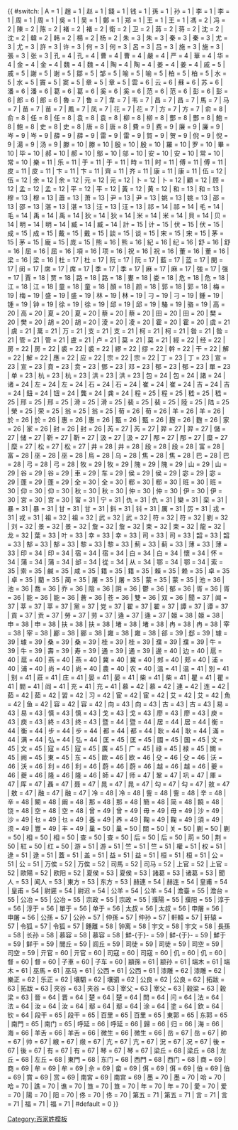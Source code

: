 <noinclude>{{pp-template|small=yes}}</noinclude><includeonly>{{ #switch: {{{1}}}
| A = 1
| 趙 = 1
| 赵 = 1
| 錢 = 1
| 钱 = 1
| 孫 = 1
| 孙 = 1
| 李 = 1
| 李 = 1
| 周 = 1
| 周 = 1
| 吳 = 1
| 吴 = 1
| 鄭 = 1
| 郑 = 1
| 王 = 1
| 王 = 1
| 馮 = 2
| 冯 = 2
| 陳 = 2
| 陈 = 2
| 褚 = 2
| 褚 = 2
| 衛 = 2
| 卫 = 2
| 蔣 = 2
| 蒋 = 2
| 沈 = 2
| 沈 = 2
| 韓 = 2
| 韩 = 2
| 楊 = 2
| 杨 = 2
| 朱 = 3
| 朱 = 3
| 秦 = 3
| 秦 = 3
| 尤 = 3
| 尤 = 3
| 許 = 3
| 许 = 3
| 何 = 3
| 何 = 3
| 呂 = 3
| 吕 = 3
| 施 = 3
| 施 = 3
| 張 = 3
| 张 = 3
| 孔 = 4
| 孔 = 4
| 曹 = 4
| 曹 = 4
| 嚴 = 4
| 严 = 4
| 華 = 4
| 华 = 4
| 金 = 4
| 金 = 4
| 魏 = 4
| 魏 = 4
| 陶 = 4
| 陶 = 4
| 姜 = 4
| 姜 = 4
| 戚 = 5
| 戚 = 5
| 謝 = 5
| 谢 = 5
| 鄒 = 5
| 邹 = 5
| 喻 = 5
| 喻 = 5
| 柏 = 5
| 柏 = 5
| 水 = 5
| 水 = 5
| 竇 = 5
| 窦 = 5
| 章 = 5
| 章 = 5
| 雲 = 6
| 云 = 6
| 蘇 = 6
| 苏 = 6
| 潘 = 6
| 潘 = 6
| 葛 = 6
| 葛 = 6
| 奚 = 6
| 奚 = 6
| 范 = 6
| 范 = 6
| 彭 = 6
| 彭 = 6
| 郎 = 6
| 郎 = 6
| 魯 = 7
| 鲁 = 7
| 韋 = 7
| 韦 = 7
| 昌 = 7
| 昌 = 7
| 馬 = 7
| 马 = 7
| 苗 = 7
| 苗 = 7
| 鳳 = 7
| 凤 = 7
| 花 = 7
| 花 = 7
| 方 = 7
| 方 = 7
| 俞 = 8
| 俞 = 8
| 任 = 8
| 任 = 8
| 袁 = 8
| 袁 = 8
| 柳 = 8
| 柳 = 8
| 酆 = 8
| 酆 = 8
| 鮑 = 8
| 鲍 = 8
| 史 = 8
| 史 = 8
| 唐 = 8
| 唐 = 8
| 費 = 9
| 费 = 9
| 廉 = 9
| 廉 = 9
| 岑 = 9
| 岑 = 9
| 薛 = 9
| 薛 = 9
| 雷 = 9
| 雷 = 9
| 賀 = 9
| 贺 = 9
| 倪 = 9
| 倪 = 9
| 湯 = 9
| 汤 = 9
| 滕 = 10
| 滕 = 10
| 殷 = 10
| 殷 = 10
| 羅 = 10
| 罗 = 10
| 畢 = 10
| 毕 = 10
| 郝 = 10
| 郝 = 10
| 鄔 = 10
| 邬 = 10
| 安 = 10
| 安 = 10
| 常 = 10
| 常 = 10
| 樂 = 11
| 乐 = 11
| 于 = 11
| 于 = 11
| 時 = 11
| 时 = 11
| 傅 = 11
| 傅 = 11
| 皮 = 11
| 皮 = 11
| 卞 = 11
| 卞 = 11
| 齊 = 11
| 齐 = 11
| 康 = 11
| 康 = 11
| 伍 = 12
| 伍 = 12
| 余 = 12
| 余 = 12
| 元 = 12
| 元 = 12
| 卜 = 12
| 卜 = 12
| 顧 = 12
| 顾 = 12
| 孟 = 12
| 孟 = 12
| 平 = 12
| 平 = 12
| 黃 = 12
| 黄 = 12
| 和 = 13
| 和 = 13
| 穆 = 13
| 穆 = 13
| 蕭 = 13
| 萧 = 13
| 尹 = 13
| 尹 = 13
| 姚 = 13
| 姚 = 13
| 邵 = 13
| 邵 = 13
| 湛 = 13
| 湛 = 13
| 汪 = 13
| 汪 = 13
| 祁 = 14
| 祁 = 14
| 毛 = 14
| 毛 = 14
| 禹 = 14
| 禹 = 14
| 狄 = 14
| 狄 = 14
| 米 = 14
| 米 = 14
| 貝 = 14
| 贝 = 14
| 明 = 14
| 明 = 14
| 臧 = 14
| 臧 = 14
| 計 = 15
| 计 = 15
| 伏 = 15
| 伏 = 15
| 成 = 15
| 成 = 15
| 戴 = 15
| 戴 = 15
| 談 = 15
| 谈 = 15
| 宋 = 15
| 宋 = 15
| 茅 = 15
| 茅 = 15
| 龐 = 15
| 庞 = 15
| 熊 = 16
| 熊 = 16
| 紀 = 16
| 纪 = 16
| 舒 = 16
| 舒 = 16
| 屈 = 16
| 屈 = 16
| 項 = 16
| 项 = 16
| 祝 = 16
| 祝 = 16
| 董 = 16
| 董 = 16
| 梁 = 16
| 梁 = 16
| 杜 = 17
| 杜 = 17
| 阮 = 17
| 阮 = 17
| 藍 = 17
| 蓝 = 17
| 閔 = 17
| 闵 = 17
| 席 = 17
| 席 = 17
| 季 = 17
| 季 = 17
| 麻 = 17
| 麻 = 17
| 強 = 17
| 强 = 17
| 賈 = 18
| 贾 = 18
| 路 = 18
| 路 = 18
| 婁 = 18
| 娄 = 18
| 危 = 18
| 危 = 18
| 江 = 18
| 江 = 18
| 童 = 18
| 童 = 18
| 顏 = 18
| 颜 = 18
| 郭 = 18
| 郭 = 18
| 梅 = 19
| 梅 = 19
| 盛 = 19
| 盛 = 19
| 林 = 19
| 林 = 19
| 刁 = 19
| 刁 = 19
| 鍾 = 19
| 锺 = 19
| 钟 = 19
| 徐 = 19
| 徐 = 19
| 邱 = 19
| 邱 = 19
| 駱 = 19
| 骆 = 19
| 高 = 20
| 高 = 20
| 夏 = 20
| 夏 = 20
| 蔡 = 20
| 蔡 = 20
| 田 = 20
| 田 = 20
| 樊 = 20
| 樊 = 20
| 胡 = 20
| 胡 = 20
| 淩 = 20
| 凌 = 20
| 霍 = 20
| 霍 = 20
| 虞 = 21
| 虞 = 21
| 萬 = 21
| 万 = 21
| 支 = 21
| 支 = 21
| 柯 = 21
| 柯 = 21
| 昝 = 21
| 昝 = 21
| 管 = 21
| 管 = 21
| 盧 = 21
| 卢 = 21
| 莫 = 21
| 莫 = 21
| 經 = 22
| 经 = 22
| 房 = 22
| 房 = 22
| 裘 = 22
| 裘 = 22
| 繆 = 22
| 缪 = 22
| 幹 = 22
| 干 = 22
| 解 = 22
| 解 = 22
| 應 = 22
| 应 = 22
| 宗 = 22
| 宗 = 22
| 丁 = 23
| 丁 = 23
| 宣 = 23
| 宣 = 23
| 賁 = 23
| 贲 = 23
| 鄧 = 23
| 邓 = 23
| 郁 = 23
| 郁 = 23
| 單 = 23
| 单 = 23
| 杭 = 23
| 杭 = 23
| 洪 = 23
| 洪 = 23
| 包 = 24
| 包 = 24
| 諸 = 24
| 诸 = 24
| 左 = 24
| 左 = 24
| 石 = 24
| 石 = 24
| 崔 = 24
| 崔 = 24
| 吉 = 24
| 吉 = 24
| 鈕 = 24
| 钮 = 24
| 龔 = 24
| 龚 = 24
| 程 = 25
| 程 = 25
| 嵇 = 25
| 嵇 = 25
| 邢 = 25
| 邢 = 25
| 滑 = 25
| 滑 = 25
| 裴 = 25
| 裴 = 25
| 陸 = 25
| 陆 = 25
| 榮 = 25
| 荣 = 25
| 翁 = 25
| 翁 = 25
| 荀 = 26
| 荀 = 26
| 羊 = 26
| 羊 = 26
| 於 = 26
| 於 = 26
| 惠 = 26
| 惠 = 26
| 甄 = 26
| 甄 = 26
| 麹 = 26
| 麴 = 26
| 家 = 26
| 家 = 26
| 封 = 26
| 封 = 26
| 芮 = 27
| 芮 = 27
| 羿 = 27
| 羿 = 27
| 儲 = 27
| 储 = 27
| 靳 = 27
| 靳 = 27
| 汲 = 27
| 汲 = 27
| 邴 = 27
| 邴 = 27
| 糜 = 27
| 糜 = 27
| 松 = 27
| 松 = 27
| 井 = 28
| 井 = 28
| 段 = 28
| 段 = 28
| 富 = 28
| 富 = 28
| 巫 = 28
| 巫 = 28
| 烏 = 28
| 乌 = 28
| 焦 = 28
| 焦 = 28
| 巴 = 28
| 巴 = 28
| 弓 = 28
| 弓 = 28
| 牧 = 29
| 牧 = 29
| 隗 = 29
| 隗 = 29
| 山 = 29
| 山 = 29
| 谷 = 29
| 谷 = 29
| 車 = 29
| 车 = 29
| 侯 = 29
| 侯 = 29
| 宓 = 29
| 宓 = 29
| 蓬 = 29
| 蓬 = 29
| 全 = 30
| 全 = 30
| 郗 = 30
| 郗 = 30
| 班 = 30
| 班 = 30
| 仰 = 30
| 仰 = 30
| 秋 = 30
| 秋 = 30
| 仲 = 30
| 仲 = 30
| 伊 = 30
| 伊 = 30
| 宮 = 30
| 宫 = 30
| 甯 = 31
| 宁 = 31
| 仇 = 31
| 仇 = 31
| 欒 = 31
| 栾 = 31
| 暴 = 31
| 暴 = 31
| 甘 = 31
| 甘 = 31
| 鈄 = 31
| 钭 = 31
| 厲 = 31
| 厉 = 31
| 戎 = 31
| 戎 = 31
| 祖 = 32
| 祖 = 32
| 武 = 32
| 武 = 32
| 符 = 32
| 符 = 32
| 劉 = 32
| 刘 = 32
| 景 = 32
| 景 = 32
| 詹 = 32
| 詹 = 32
| 束 = 32
| 束 = 32
| 龍 = 32
| 龙 = 32
| 葉 = 33
| 叶 = 33
| 幸 = 33
| 幸 = 33
| 司 = 33
| 司 = 33
| 韶 = 33
| 韶 = 33
| 郜 = 33
| 郜 = 33
| 黎 = 33
| 黎 = 33
| 薊 = 33
| 蓟 = 33
| 薄 = 33
| 薄 = 33
| 印 = 34
| 印 = 34
| 宿 = 34
| 宿 = 34
| 白 = 34
| 白 = 34
| 懷 = 34
| 怀 = 34
| 蒲 = 34
| 蒲 = 34
| 邰 = 34
| 從 = 34
| 从 = 34
| 鄂 = 34
| 鄂 = 34
| 索 = 35
| 索 = 35
| 鹹 = 35
| 咸 = 35
| 籍 = 35
| 籍 = 35
| 賴 = 35
| 赖 = 35
| 卓 = 35
| 卓 = 35
| 藺 = 35
| 蔺 = 35
| 屠 = 35
| 屠 = 35
| 蒙 = 35
| 蒙 = 35
| 池 = 36
| 池 = 36
| 喬 = 36
| 乔 = 36
| 陰 = 36
| 阴 = 36
| 鬱 = 36
| 郁 = 36
| 胥 = 36
| 胥 = 36
| 能 = 36
| 能 = 36
| 蒼 = 36
| 苍 = 36
| 雙 = 36
| 双 = 36
| 聞 = 37
| 闻 = 37
| 莘 = 37
| 莘 = 37
| 黨 = 37
| 党 = 37
| 翟 = 37
| 翟 = 37
| 譚 = 37
| 谭 = 37
| 貢 = 37
| 贡 = 37
| 勞 = 37
| 劳 = 37
| 逄 = 37
| 逄 = 37
| 姬 = 38
| 姬 = 38
| 申 = 38
| 申 = 38
| 扶 = 38
| 扶 = 38
| 堵 = 38
| 堵 = 38
| 冉 = 38
| 冉 = 38
| 宰 = 38
| 宰 = 38
| 酈 = 38
| 郦 = 38
| 雍 = 38
| 雍 = 38
| 郤 = 39
| 郄 = 39
| 璩 = 39
| 璩 = 39
| 桑 = 39
| 桑 = 39
| 桂 = 39
| 桂 = 39
| 濮 = 39
| 濮 = 39
| 牛 = 39
| 牛 = 39
| 壽 = 39
| 寿 = 39
| 通 = 39
| 通 = 39
| 邊 = 40
| 边 = 40
| 扈 = 40
| 扈 = 40
| 燕 = 40
| 燕 = 40
| 冀 = 40
| 冀 = 40
| 郟 = 40
| 郏 = 40
| 浦 = 40
| 浦 = 40
| 尚 = 40
| 尚 = 40
| 農 = 40
| 农 = 40
| 溫 = 41
| 温 = 41
| 別 = 41
| 别 = 41
| 莊 = 41
| 庄 = 41
| 晏 = 41
| 晏 = 41
| 柴 = 41
| 柴 = 41
| 瞿 = 41
| 瞿 = 41
| 閻 = 41
| 阎 = 41
| 充 = 41
| 充 = 41
| 慕 = 42
| 慕 = 42
| 連 = 42
| 连 = 42
| 茹 = 42
| 茹 = 42
| 習 = 42
| 习 = 42
| 宦 = 42
| 宦 = 42
| 艾 = 42
| 艾 = 42
| 魚 = 42
| 鱼 = 42
| 容 = 42
| 容 = 42
| 向 = 43
| 向 = 43
| 古 = 43
| 古 = 43
| 易 = 43
| 易 = 43
| 慎 = 43
| 慎 = 43
| 戈 = 43
| 戈 = 43
| 廖 = 43
| 廖 = 43
| 庾 = 43
| 庾 = 43
| 終 = 43
| 终 = 43
| 暨 = 44
| 暨 = 44
| 居 = 44
| 居 = 44
| 衡 = 44
| 衡 = 44
| 步 = 44
| 步 = 44
| 都 = 44
| 都 = 44
| 耿 = 44
| 耿 = 44
| 滿 = 44
| 满 = 44
| 弘 = 44
| 弘 = 44
| 匡 = 45
| 匡 = 45
| 國 = 45
| 国 = 45
| 文 = 45
| 文 = 45
| 寇 = 45
| 寇 = 45
| 廣 = 45
| 广 = 45
| 祿 = 45
| 禄 = 45
| 闕 = 45
| 阙 = 45
| 東 = 45
| 东 = 45
| 歐 = 46
| 欧 = 46
| 殳 = 46
| 殳 = 46
| 沃 = 46
| 沃 = 46
| 利 = 46
| 利 = 46
| 蔚 = 46
| 蔚 = 46
| 越 = 46
| 越 = 46
| 夔 = 46
| 夔 = 46
| 隆 = 46
| 隆 = 46
| 師 = 47
| 师 = 47
| 鞏 = 47
| 巩 = 47
| 厙 = 47
| 厍 = 47
| 聶 = 47
| 聂 = 47
| 晁 = 47
| 晁 = 47
| 勾 = 47
| 勾 = 47
| 敖 = 47
| 敖 = 47
| 融 = 47
| 融 = 47
| 冷 = 48
| 冷 = 48
| 訾 = 48
| 訾 = 48
| 辛 = 48
| 辛 = 48
| 闞 = 48
| 阚 = 48
| 那 = 48
| 那 = 48
| 簡 = 48
| 简 = 48
| 饒 = 48
| 饶 = 48
| 空 = 48
| 空 = 48
| 曾 = 49
| 曾 = 49
| 毋 = 49
| 毋 = 49
| 沙 = 49
| 沙 = 49
| 乜 = 49
| 乜 = 49
| 養 = 49
| 养 = 49
| 鞠 = 49
| 鞠 = 49
| 須 = 49
| 须 = 49
| 豐 = 49
| 丰 = 49
| 巢 = 50
| 巢 = 50
| 關 = 50
| 关 = 50
| 蒯 = 50
| 蒯 = 50
| 相 = 50
| 相 = 50
| 查 = 50
| 查 = 50
| 后 = 50
| 后 = 50
| 荊 = 50
| 荆 = 50
| 紅 = 50
| 红 = 50
| 游 = 51
| 游 = 51
| 竺 = 51
| 竺 = 51
| 權 = 51
| 权 = 51
| 逯 = 51
| 逯 = 51
| 蓋 = 51
| 盖 = 51
| 益 = 51
| 益 = 51
| 桓 = 51
| 桓 = 51
| 公 = 51
| 公 = 51
| 万俟 = 52
| 万俟 = 52
| 司馬 = 52
| 司马 = 52
| 上官 = 52
| 上官 = 52
| 歐陽 = 52
| 欧阳 = 52
| 夏侯 = 53
| 夏侯 = 53
| 諸葛 = 53
| 诸葛 = 53
| 聞人 = 53
| 闻人 = 53
| 東方 = 53
| 东方 = 53
| 赫連 = 54
| 赫连 = 54
| 皇甫 = 54
| 皇甫 = 54
| 尉遲 = 54
| 尉迟 = 54
| 公羊 = 54
| 公羊 = 54
| 澹臺<!--注意：不要改动，会引起错误--> = 55
| 澹台 = 55
| 公冶 = 55
| 公冶 = 55
| 宗政 = 55
| 宗政 = 55
| 濮陽 = 55
| 濮阳 = 55
| 淳于 = 56
| 淳于 = 56
| 單于 = 56
| 单于 = 56
| 太叔 = 56
| 太叔 = 56
| 申屠 = 56
| 申屠 = 56
| 公孫 = 57
| 公孙 = 57
| 仲孫 = 57
| 仲孙 = 57
| 軒轅 = 57
| 轩辕 = 57
| 令狐 = 57
| 令狐 = 57
| 鍾離 = 58
| 钟离 = 58
| 宇文 = 58
| 宇文 = 58
| 長孫 = 58
| 长孙 = 58
| 慕容 = 58
| 慕容 = 58
| 鮮-{于}- = 59
| 鲜-{于}- = 59
| 鮮于 = 59
| 鲜于 = 59
| 閭丘 = 59
| 闾丘 = 59
| 司徒 = 59
| 司徒 = 59
| 司空 = 59
| 司空 = 59
| 亓官 = 60
| 亓官 = 60
| 司寇 = 60
| 司寇 = 60
| 仉 = 60
| 仉 = 60
| 督 = 60
| 督 = 60
| 子車 = 60
| 子车 = 60
| 顓孫 = 61
| 颛孙 = 61
| 端木 = 61
| 端木 = 61
| 巫馬 = 61
| 巫马 = 61
| 公西 = 61
| 公西 = 61
| 漆雕 = 62
| 漆雕 = 62
| 樂正 = 62
| 乐正 = 62
| 壤駟 = 62
| 壤驷 = 62
| 公良 = 62
| 公良 = 62
| 拓跋 = 63
| 拓跋 = 63
| 夾谷 = 63
| 夹谷 = 63
| 宰父 = 63
| 宰父 = 63
| 穀梁 = 63
| 穀梁 = 63
| 晉 = 64
| 晋 = 64
| 楚 = 64
| 楚 = 64
| 閆 = 64
| 闫 = 64
| 法 = 64
| 法 = 64
| 汝 = 64
| 汝 = 64
| 鄢 = 64
| 鄢 = 64
| 涂 = 64
| 塗 = 64
| 欽 = 64
| 钦 = 64
| 段干 = 65
| 段干 = 65
| 百里 = 65
| 百里 = 65
| 東郭 = 65
| 东郭 = 65
| 南門 = 65
| 南门 = 65
| 呼延 = 66
| 呼延 = 66
| 歸 = 66
| 归 = 66
| 海 = 66
| 海 = 66
| 羊舌 = 66
| 羊舌 = 66
| 微生 = 66
| 微生 = 66
| 岳 = 67
| 岳 = 67
| 帥 = 67
| 帅 = 67
| 緱 = 67
| 缑 = 67
| 亢 = 67
| 亢 = 67
| 況 = 67
| 况 = 67
| 後 = 67
| 後 = 67
| 有 = 67
| 有 = 67
| 琴 = 67
| 琴 = 67
| 梁丘 = 68
| 梁丘 = 68
| 左丘 = 68
| 左丘 = 68
| 東門 = 68
| 东门 = 68
| 西門 = 68
| 西门 = 68
| 商 = 69
| 商 = 69
| 牟 = 69
| 牟 = 69
| 佘 = 69
| 畲 = 69
| 佴 = 69
| 佴 = 69
| 伯 = 69
| 伯 = 69
| 賞 = 69
| 赏 = 69
| 南宮 = 69
| 南宫 = 69
| 墨 = 70
| 墨 = 70
| 哈 = 70
| 哈 = 70
| 譙 = 70
| 谯 = 70
| 笪 = 70
| 笪 = 70
| 年 = 70
| 年 = 70
| 愛 = 70
| 爱 = 70
| 陽 = 70
| 阳 = 70
| 佟 = 70
| 佟 = 70
| 第五 = 71
| 第五 = 71
| 言 = 71
| 言 = 71
| 福 = 71
| 福 = 71
| #default = 0
}}</includeonly><noinclude>{{模板文档}}[[Category:百家姓模板]]</noinclude>